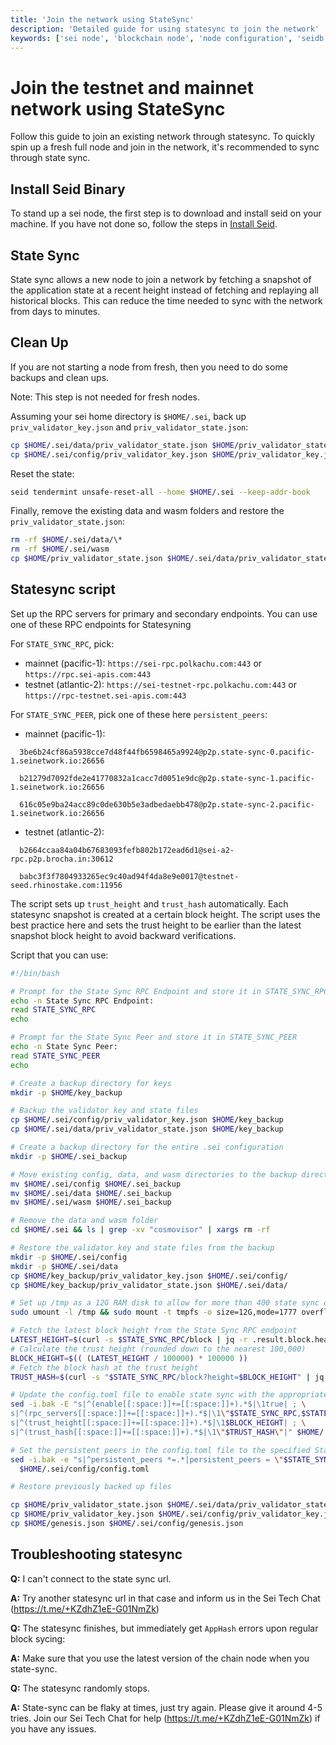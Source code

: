 ```yaml
---
title: 'Join the network using StateSync'
description: 'Detailed guide for using statesync to join the network'
keywords: ['sei node', 'blockchain node', 'node configuration', 'seidb', 'node maintenance', 'system operations']
---
```



# Join the testnet and mainnet network using StateSync

Follow this guide to join an existing network through statesync. To quickly spin up a fresh full node and join in the network, it's recommended to sync through state sync.

## Install Seid Binary

To stand up a sei node, the first step is to download and install seid on your machine. If you have not done so, follow the steps in [Install Seid](/evm/installing-seid).

## State Sync

State sync allows a new node to join a network by fetching a snapshot of the application state at a recent height instead of fetching and replaying all historical blocks. This can reduce the time needed to sync with the network from days to minutes.

## Clean Up

If you are not starting a node from fresh, then you need to do some backups and clean ups.

<Callout type="info">Note: This step is not needed for fresh nodes.</Callout>

Assuming your sei home directory is `$HOME/.sei`, back up `priv_validator_key.json` and `priv_validator_state.json`:

```bash
cp $HOME/.sei/data/priv_validator_state.json $HOME/priv_validator_state.json
cp $HOME/.sei/config/priv_validator_key.json $HOME/priv_validator_key.json
```

Reset the state:

```bash
seid tendermint unsafe-reset-all --home $HOME/.sei --keep-addr-book
```

Finally, remove the existing data and wasm folders and restore the `priv_validator_state.json`:

```bash
rm -rf $HOME/.sei/data/\*
rm -rf $HOME/.sei/wasm
cp $HOME/priv_validator_state.json $HOME/.sei/data/priv_validator_state.json
```

## Statesync script

Set up the RPC servers for primary and secondary endpoints. You can use one of these RPC endpoints for Statesyning

For `STATE_SYNC_RPC`, pick:

- mainnet (pacific-1): `https://sei-rpc.polkachu.com:443` or `https://rpc.sei-apis.com:443`
- testnet (atlantic-2): `https://sei-testnet-rpc.polkachu.com:443` or `https://rpc-testnet.sei-apis.com:443`

For `STATE_SYNC_PEER`, pick one of these here `persistent_peers`:

- mainnet (pacific-1):

```
  3be6b24cf86a5938cce7d48f44fb6598465a9924@p2p.state-sync-0.pacific-1.seinetwork.io:26656

  b21279d7092fde2e41770832a1cacc7d0051e9dc@p2p.state-sync-1.pacific-1.seinetwork.io:26656

  616c05e9ba24acc89c0de630b5e3adbedaebb478@p2p.state-sync-2.pacific-1.seinetwork.io:26656
```

- testnet (atlantic-2):

```
  b2664ccaa84a04b67683093fefb802b172ead6d1@sei-a2-rpc.p2p.brocha.in:30612

  babc3f3f7804933265ec9c40ad94f4da8e9e0017@testnet-seed.rhinostake.com:11956
```

The script sets up `trust_height` and `trust_hash` automatically. Each statesync snapshot is created at a certain block height. The script uses the best practice here and sets the trust height to be earlier than the latest snapshot block height to avoid backward verifications.

Script that you can use:

```bash filename="state_sync.sh"
#!/bin/bash

# Prompt for the State Sync RPC Endpoint and store it in STATE_SYNC_RPC
echo -n State Sync RPC Endpoint:
read STATE_SYNC_RPC
echo

# Prompt for the State Sync Peer and store it in STATE_SYNC_PEER
echo -n State Sync Peer:
read STATE_SYNC_PEER
echo

# Create a backup directory for keys
mkdir -p $HOME/key_backup

# Backup the validator key and state files
cp $HOME/.sei/config/priv_validator_key.json $HOME/key_backup
cp $HOME/.sei/data/priv_validator_state.json $HOME/key_backup

# Create a backup directory for the entire .sei configuration
mkdir -p $HOME/.sei_backup

# Move existing config, data, and wasm directories to the backup directory
mv $HOME/.sei/config $HOME/.sei_backup
mv $HOME/.sei/data $HOME/.sei_backup
mv $HOME/.sei/wasm $HOME/.sei_backup

# Remove the data and wasm folder
cd $HOME/.sei && ls | grep -xv "cosmovisor" | xargs rm -rf

# Restore the validator key and state files from the backup
mkdir -p $HOME/.sei/config
mkdir -p $HOME/.sei/data
cp $HOME/key_backup/priv_validator_key.json $HOME/.sei/config/
cp $HOME/key_backup/priv_validator_state.json $HOME/.sei/data/

# Set up /tmp as a 12G RAM disk to allow for more than 400 state sync chunks
sudo umount -l /tmp && sudo mount -t tmpfs -o size=12G,mode=1777 overflow /tmp

# Fetch the latest block height from the State Sync RPC endpoint
LATEST_HEIGHT=$(curl -s $STATE_SYNC_RPC/block | jq -r .result.block.header.height)
# Calculate the trust height (rounded down to the nearest 100,000)
BLOCK_HEIGHT=$(( (LATEST_HEIGHT / 100000) * 100000 ))
# Fetch the block hash at the trust height
TRUST_HASH=$(curl -s "$STATE_SYNC_RPC/block?height=$BLOCK_HEIGHT" | jq -r .result.block_id.hash)

# Update the config.toml file to enable state sync with the appropriate settings
sed -i.bak -E "s|^(enable[[:space:]]+=[[:space:]]+).*$|\1true| ; \
s|^(rpc_servers[[:space:]]+=[[:space:]]+).*$|\1\"$STATE_SYNC_RPC,$STATE_SYNC_RPC\"| ; \
s|^(trust_height[[:space:]]+=[[:space:]]+).*$|\1$BLOCK_HEIGHT| ; \
s|^(trust_hash[[:space:]]+=[[:space:]]+).*$|\1\"$TRUST_HASH\"|" $HOME/.sei/config/config.toml

# Set the persistent peers in the config.toml file to the specified State Sync Peer
sed -i.bak -e "s|^persistent_peers *=.*|persistent_peers = \"$STATE_SYNC_PEER\"|" \
  $HOME/.sei/config/config.toml

# Restore previously backed up files

cp $HOME/priv_validator_state.json $HOME/.sei/data/priv_validator_state.json
cp $HOME/priv_validator_key.json $HOME/.sei/config/priv_validator_key.json
cp $HOME/genesis.json $HOME/.sei/config/genesis.json
```

## Troubleshooting statesync

**Q:** I can't connect to the state sync url.

**A:** Try another statesync url in that case and inform us in the Sei Tech Chat (https://t.me/+KZdhZ1eE-G01NmZk)

**Q:** The statesync finishes, but immediately get `AppHash` errors upon regular block sycing:

**A:** Make sure that you use the latest version of the chain node when you state-sync.

**Q:** The statesync randomly stops.

**A:** State-sync can be flaky at times, just try again. Please give it around 4-5 tries. Join our Sei Tech Chat for help (https://t.me/+KZdhZ1eE-G01NmZk) if you have any issues.
